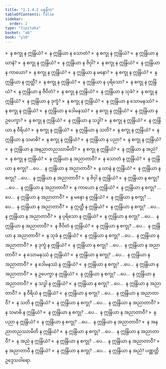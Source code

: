 ```yaml
---
title: "1.1.4.2 ပစ္စနီက"
tableOfContents: false
sidebar:
  order: 2
type: "tipitaka"
basket: "ab"
book: "y10"
---
```



<DynamicBreadcrumb />

<Division number="72" book="y10" e="ch" v="35" p="83">

<Paragraph number="473" book="y10">
»  န စက္ခု န ဣန္ဒြိယံ?
</Paragraph>

<Paragraph number="474" book="y10">
«  န ဣန္ဒြိယာ န သောတံ?
</Paragraph>

<Paragraph number="475" book="y10">
»  န စက္ခု န ဣန္ဒြိယံ?
</Paragraph>

<Paragraph number="476" book="y10">
«  န ဣန္ဒြိယာ န ဃာနံ?
</Paragraph>

<Paragraph number="477" book="y10">
»  န စက္ခု န ဣန္ဒြိယံ?
</Paragraph>

<Paragraph number="478" book="y10">
«  န ဣန္ဒြိယာ န ဇိဝှါ?
</Paragraph>

<Paragraph number="479" book="y10">
»  န စက္ခု န ဣန္ဒြိယံ?
</Paragraph>

<Paragraph number="480" book="y10">
«  န ဣန္ဒြိယာ န ကာယော?
</Paragraph>

<Paragraph number="481" book="y10">
»  န စက္ခု န ဣန္ဒြိယံ?
</Paragraph>

<Paragraph number="482" book="y10">
«  န ဣန္ဒြိယာ န မနော?
</Paragraph>

<Paragraph number="483" book="y10">
»  န စက္ခု န ဣန္ဒြိယံ?
</Paragraph>

<Paragraph number="484" book="y10">
«  န ဣန္ဒြိယာ န ဣတ္ထီ?
</Paragraph>

<Paragraph number="485" book="y10">
»  န စက္ခု န ဣန္ဒြိယံ?
</Paragraph>

<Paragraph number="486" book="y10">
«  န ဣန္ဒြိယာ န ပုရိသော?
</Paragraph>

<Paragraph number="487" book="y10">
»  န စက္ခု န ဣန္ဒြိယံ?
</Paragraph>

<Paragraph number="488" book="y10">
«  န ဣန္ဒြိယာ န ဇီဝိတံ?
</Paragraph>

<Paragraph number="489" book="y10">
»  န စက္ခု န ဣန္ဒြိယံ?
</Paragraph>

<Paragraph number="490" book="y10">
«  န ဣန္ဒြိယာ န သုခံ?
</Paragraph>

<Paragraph number="491" book="y10">
»  န စက္ခု န ဣန္ဒြိယံ?
</Paragraph>

<Paragraph number="492" book="y10">
«  န ဣန္ဒြိယာ န ဒုက္ခံ?
</Paragraph>

<Paragraph number="493" book="y10">
»  န စက္ခု န ဣန္ဒြိယံ?
</Paragraph>

<Paragraph number="494" book="y10">
«  န ဣန္ဒြိယာ န သောမနဿံ?
</Paragraph>

<Paragraph number="495" book="y10">
»  န စက္ခု န ဣန္ဒြိယံ?
</Paragraph>

<Paragraph number="496" book="y10">
«  န ဣန္ဒြိယာ န ဒေါမနဿံ?
</Paragraph>

<Paragraph number="497" book="y10">
»  န စက္ခု န ဣန္ဒြိယံ?
</Paragraph>

<Paragraph number="498" book="y10">
«  န ဣန္ဒြိယာ န ဥပေက္ခာ?
</Paragraph>

<Paragraph number="499" book="y10">
»  န စက္ခု န ဣန္ဒြိယံ?
</Paragraph>

<Paragraph number="500" book="y10">
«  န ဣန္ဒြိယာ န သဒ္ဓါ?
</Paragraph>

<Paragraph number="501" book="y10">
»  န စက္ခု န ဣန္ဒြိယံ?
</Paragraph>

<Paragraph number="502" book="y10">
«  န ဣန္ဒြိယာ န ဝီရိယံ?
</Paragraph>

<Paragraph number="503" book="y10">
»  န စက္ခု န ဣန္ဒြိယံ?
</Paragraph>

<Paragraph number="504" book="y10">
«  န ဣန္ဒြိယာ န သတိ?
</Paragraph>

<Paragraph number="505" book="y10">
»  န စက္ခု န ဣန္ဒြိယံ?
</Paragraph>

<Paragraph number="506" book="y10">
«  န ဣန္ဒြိယာ န သမာဓိ?
</Paragraph>

<Paragraph number="507" book="y10">
»  န စက္ခု န ဣန္ဒြိယံ?
</Paragraph>

<Paragraph number="508" book="y10">
«  န ဣန္ဒြိယာ န ပညာ?
</Paragraph>

<Paragraph number="509" book="y10">
»  န စက္ခု န ဣန္ဒြိယံ?
</Paragraph>

<Paragraph number="510" book="y10">
«  န ဣန္ဒြိယာ န အနညာတညဿာမီတိ?
</Paragraph>

<Paragraph number="511" book="y10">
»  န စက္ခု န ဣန္ဒြိယံ?
</Paragraph>

<Paragraph number="512" book="y10">
«  န ဣန္ဒြိယာ န အညံ?
</Paragraph>

<Paragraph number="513" book="y10">
»  န စက္ခု န ဣန္ဒြိယံ?
</Paragraph>

<Paragraph number="514" book="y10">
«  န ဣန္ဒြိယာ န အညာတာဝီ?
</Paragraph>

</Division>
<Division number="73" book="y10" e="ch" v="35" p="84">

<Paragraph number="515" book="y10">
»  န သောတံ န ဣန္ဒြိယံ?
</Paragraph>

<Paragraph number="516" book="y10">
«  န ဣန္ဒြိယာ န စက္ခု? …ပေ…  န ဣန္ဒြိယာ န အညာတာဝီ?
</Paragraph>

</Division>
<Division number="74" book="y10" e="ch" v="35" p="84">

<Paragraph number="517" book="y10">
»  န ဃာနံ န ဣန္ဒြိယံ?
</Paragraph>

<Paragraph number="518" book="y10">
«  န ဣန္ဒြိယာ န စက္ခု? …ပေ…  န ဣန္ဒြိယာ န အညာတာဝီ?
</Paragraph>

</Division>
<Division number="75" book="y10" e="ch" v="35" p="84">

<Paragraph number="519" book="y10">
»  န ဇိဝှါ န ဣန္ဒြိယံ?
</Paragraph>

<Paragraph number="520" book="y10">
«  န ဣန္ဒြိယာ န စက္ခု? …ပေ…  န ဣန္ဒြိယာ န အညာတာဝီ?
</Paragraph>

</Division>
<Division number="76" book="y10" e="ch" v="35" p="84">

<Paragraph number="521" book="y10">
»  န ကာယော န ဣန္ဒြိယံ?
</Paragraph>

<Paragraph number="522" book="y10">
«  န ဣန္ဒြိယာ န စက္ခု? …ပေ…  န ဣန္ဒြိယာ န အညာတာဝီ?
</Paragraph>

</Division>
<Division number="77" book="y10" e="ch" v="35" p="84">

<Paragraph number="523" book="y10">
»  န မနော န ဣန္ဒြိယံ?
</Paragraph>

<Paragraph number="524" book="y10">
«  န ဣန္ဒြိယာ န စက္ခု? …ပေ…  န ဣန္ဒြိယာ န အညာတာဝီ?
</Paragraph>

</Division>
<Division number="78" book="y10" e="ch" v="35" p="84">

<Paragraph number="525" book="y10">
»  န ဣတ္ထီ န ဣန္ဒြိယံ?
</Paragraph>

<Paragraph number="526" book="y10">
«  န ဣန္ဒြိယာ န စက္ခု? …ပေ…  န ဣန္ဒြိယာ န အညာတာဝီ?
</Paragraph>

</Division>
<Division number="79" book="y10" e="ch" v="35" p="84">

<Paragraph number="527" book="y10">
»  န ပုရိသော န ဣန္ဒြိယံ?
</Paragraph>

<Paragraph number="528" book="y10">
«  န ဣန္ဒြိယာ န စက္ခု? …ပေ…  န ဣန္ဒြိယာ န အညာတာဝီ?
</Paragraph>

</Division>
<Division number="80" book="y10" e="ch" v="35" p="84">

<Paragraph number="529" book="y10">
»  န ဇီဝိတံ န ဣန္ဒြိယံ?
</Paragraph>

<Paragraph number="530" book="y10">
«  န ဣန္ဒြိယာ န စက္ခု? …ပေ…  န ဣန္ဒြိယာ န အညာတာဝီ?
</Paragraph>

</Division>
<Division number="81" book="y10" e="ch" v="35" p="85">

<Paragraph number="531" book="y10">
»  န သုခံ န ဣန္ဒြိယံ?
</Paragraph>

<Paragraph number="532" book="y10">
«  န ဣန္ဒြိယာ န စက္ခု? …ပေ…  န ဣန္ဒြိယာ န အညာတာဝီ?
</Paragraph>

</Division>
<Division number="82" book="y10" e="ch" v="35" p="85">

<Paragraph number="533" book="y10">
»  န ဒုက္ခံ န ဣန္ဒြိယံ?
</Paragraph>

<Paragraph number="534" book="y10">
«  န ဣန္ဒြိယာ န စက္ခု? …ပေ…  န ဣန္ဒြိယာ န အညာတာဝီ?
</Paragraph>

</Division>
<Division number="83" book="y10" e="ch" v="35" p="85">

<Paragraph number="535" book="y10">
»  န သောမနဿံ န ဣန္ဒြိယံ?
</Paragraph>

<Paragraph number="536" book="y10">
«  န ဣန္ဒြိယာ န စက္ခု? …ပေ…  န ဣန္ဒြိယာ န အညာတာဝီ?
</Paragraph>

</Division>
<Division number="84" book="y10" e="ch" v="35" p="85">

<Paragraph number="537" book="y10">
»  န ဒေါမနဿံ န ဣန္ဒြိယံ?
</Paragraph>

<Paragraph number="538" book="y10">
«  န ဣန္ဒြိယာ န စက္ခု? …ပေ…  န ဣန္ဒြိယာ န အညာတာဝီ?
</Paragraph>

</Division>
<Division number="85" book="y10" e="ch" v="35" p="85">

<Paragraph number="539" book="y10">
»  န ဥပေက္ခာ န ဣန္ဒြိယံ?
</Paragraph>

<Paragraph number="540" book="y10">
«  န ဣန္ဒြိယာ န စက္ခု? …ပေ…  န ဣန္ဒြိယာ န အညာတာဝီ?
</Paragraph>

</Division>
<Division number="86" book="y10" e="ch" v="35" p="85">

<Paragraph number="541" book="y10">
»  န သဒ္ဓါ န ဣန္ဒြိယံ?
</Paragraph>

<Paragraph number="542" book="y10">
«  န ဣန္ဒြိယာ န စက္ခု? …ပေ…  န ဣန္ဒြိယာ န အညာတာဝီ?
</Paragraph>

</Division>
<Division number="87" book="y10" e="ch" v="35" p="85">

<Paragraph number="543" book="y10">
»  န ဝီရိယံ န ဣန္ဒြိယံ?
</Paragraph>

<Paragraph number="544" book="y10">
«  န ဣန္ဒြိယာ န စက္ခု? …ပေ…  န ဣန္ဒြိယာ န အညာတာဝီ?
</Paragraph>

</Division>
<Division number="88" book="y10" e="ch" v="35" p="85">

<Paragraph number="545" book="y10">
»  န သတိ န ဣန္ဒြိယံ?
</Paragraph>

<Paragraph number="546" book="y10">
«  န ဣန္ဒြိယာ န စက္ခု? …ပေ…  န ဣန္ဒြိယာ န အညာတာဝီ?
</Paragraph>

</Division>
<Division number="89" book="y10" e="ch" v="35" p="85">

<Paragraph number="547" book="y10">
»  န သမာဓိ န ဣန္ဒြိယံ?
</Paragraph>

<Paragraph number="548" book="y10">
«  န ဣန္ဒြိယာ န စက္ခု? …ပေ…  န ဣန္ဒြိယာ န အညာတာဝီ?
</Paragraph>

</Division>
<Division number="90" book="y10" e="ch" v="35" p="85">

<Paragraph number="549" book="y10">
»  န ပညာ န ဣန္ဒြိယံ?
</Paragraph>

<Paragraph number="550" book="y10">
«  န ဣန္ဒြိယာ န စက္ခု? …ပေ…  န ဣန္ဒြိယာ န အညာတာဝီ?
</Paragraph>

</Division>
<Division number="91" book="y10" e="ch" v="35" p="85">

<Paragraph number="551" book="y10">
»  န အနညာတညဿာမီတိ န ဣန္ဒြိယံ?
</Paragraph>

<Paragraph number="552" book="y10">
«  န ဣန္ဒြိယာ န စက္ခု? …ပေ…  န ဣန္ဒြိယာ န အညာတာဝီ?
</Paragraph>

</Division>
<Division number="92" book="y10" e="ch" v="35" p="85">

<Paragraph number="553" book="y10">
»  န အညံ န ဣန္ဒြိယံ?
</Paragraph>

<Paragraph number="554" book="y10">
«  န ဣန္ဒြိယာ န စက္ခု? …ပေ…  န ဣန္ဒြိယာ န အညာတာဝီ?
</Paragraph>

</Division>
<Division number="93" book="y10" e="ch" v="35" p="85">

<Paragraph number="555" book="y10">
»  န အညာတာဝီ န ဣန္ဒြိယံ?
</Paragraph>

<Paragraph number="556" book="y10">
«  န ဣန္ဒြိယာ န စက္ခု? …ပေ…  န ဣန္ဒြိယာ န အညံ?

</Paragraph>
</Division>

<Paragraph number="557" type="center" book="y10">
ပဏ္ဏတ္တိဥဒ္ဒေသဝါရော.
</Paragraph>